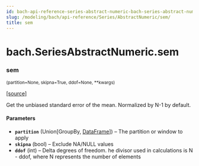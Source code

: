 ```yaml
---
id: bach-api-reference-series-abstract-numeric-bach-series-abstract-numeric-sem
slug: /modeling/bach/api-reference/Series/AbstractNumeric/sem/
title: sem
---
```


# bach.SeriesAbstractNumeric.sem

<div className="method">

### <span className="name">sem</span>

<small className="parameter-list">(<span className="parameter" id="partition">partition=None</span>, <span className="parameter" id="skipna">skipna=True</span>, <span className="parameter" id="ddof">ddof=None</span>, <span className="parameter" id="**">\*\*kwargs</span>)</small>


&#8203;<span className="view-source">[[source]](https://github.com/objectiv/objectiv-analytics/blob/main/bach/bach/series/series_numeric.py)</span>

<div className="content">

Get the unbiased standard error of the mean.
Normalized by N-1 by default.


#### Parameters

* **`partition`** (Union[GroupBy, [DataFrame](/modeling/bach/api-reference/DataFrame/bach.DataFrame.mdx)]) – The partition or window to apply
* **`skipna`** (bool) – Exclude NA/NULL values
* **`ddof`** (int) – Delta degrees of freedom. he divisor used in calculations is N - ddof,
where N represents the number of elements



</div>


</div>

